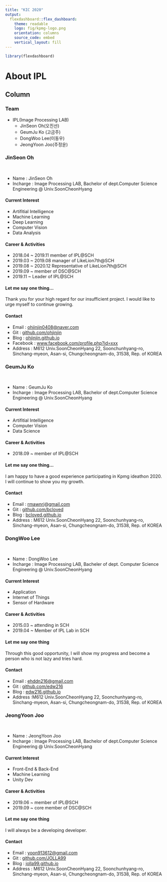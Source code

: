 ```yaml
---
title: "KIC 2020"
output: 
  flexdashboard::flex_dashboard:
    theme: readable
    logo: fig/kpmg-logo.png
    orientation: columns
    source_code: embed
    vertical_layout: fill
---
```


```r
library(flexdashboard)
```

About IPL {data-icon="fa-chart-bar"}
=============================================================================

Column {.tabset}
-----------------------------------------------------------------------------

### Team

- IPL(Image Processing LAB)
  - JinSeon Oh(오진선)
  - GeumJu Ko (고금주)
  - DongWoo Lee(이동우)
  - JeongYoon Joo(주정윤)

### JinSeon Oh
<br>

* Name : JinSeon Oh
* Incharge : Image Processing LAB, Bachelor of dept.Computer Science Engineering @ Univ.SoonCheonHyang

#### Current Interest

* Artifitial Intelligence
* Machine Learning
* Deep Learning
* Computer Vision
* Data Analysis

#### Career & Activities

* 2018.04 ~ 2019.11 member of IPL@SCH
* 2019.03 ~ 2019.08 manager of LikeLion7th@SCH
* 2019.08 ~ 2020.12 Representative of LikeLion7th@SCH
* 2019.09 ~         member of DSC@SCH
* 2019.11 ~         Leader of IPL@SCH

#### Let me say one thing...

Thank you for your high regard for our insufficient project.
I would like to urge myself to continue growing.

#### Contact

* Email : [ohjinjin0408@naver.com](ohjinjin0408@naver.com)
* Git : [github.com/ohjinjin](https://github.com/ohjinjin/)
* Blog : [ohjinjin.github.io](https://ohjinjin.github.io/)
* Facebook : [www.facebook.com/profile.php?id=xxx](https://www.facebook.com/profile.php?id=100005514605569)
* Address : M612 Univ.SoonCheonHyang 22, Soonchunhyang-ro, Sinchang-myeon, Asan-si, Chungcheongnam-do, 31538, Rep. of KOREA

### GeumJu Ko

<br>

* Name : GeumJu Ko
* Incharge : Image Processing LAB, Bachelor of dept.Computer Science Engineering @ Univ.SoonCheonHyang

#### Current Interest

* Artifitial Intelligence
* Computer Vision
* Data Science

#### Career & Activities

* 2018.09 ~         member of IPL@SCH

#### Let me say one thing…

I am happy to have a good experience participating in Kpmg ideathon 2020.
I will continue to show you my growth.

#### Contact

* Email : [rmawnrj@gmail.com](https://rmawnrj@gmail.com)
* Git : [github.com/bcloved](https://github.com/bcloved)
* Blog : [bcloved.github.io](https://bcloved.github.io)
* Address : M612 Univ.SoonCheonHyang 22, Soonchunhyang-ro, Sinchang-myeon, Asan-si, Chungcheongnam-do, 31538, Rep. of KOREA

### DongWoo Lee

<br>

* Name : DongWoo Lee
* Incharge : Image Processing LAB, Bacheler of dept. Computer Science Engineering @ Univ.SoonCheonHyang

#### Current Interest

* Application
* Internet of Things
* Sensor of Hardware

#### Career & Activities

* 2015.03 ~        attending in SCH
* 2019.04 ~        Member of IPL Lab in SCH

#### Let me say one thing

Through this good opportunity, I will show my progress and become a person who is not lazy and tries hard.

#### Contact

* Email : [ehddn216@gmail.com](https://ehddn216@gmail.com)
* Git : [github.com/edw216](https://github.com/edw216/)
* Blog : [edw216.github.io](https://edw216.github.io/)
* Address :M612 Univ.SoonCheonHyang 22, Soonchunhyang-ro, Sinchang-myeon, Asan-si, Chungcheongnam-do, 31538, Rep. of KOREA

### JeongYoon Joo

<br>

* Name : JeongYoon Joo
* Incharge : Image Processing LAB, Bachelor of dept.Computer Science Engineering @ Univ.SoonCheonHyang

#### Current Interest

* Front-End & Back-End
* Machine Learning
* Unity Dev

#### Career & Activities

* 2019.06 ~        member of IPL@SCH
* 2019.09 ~        core member of DSC@SCH


#### Let me say one thing

I will always be a developing developer.

#### Contact

* Email : [yoon913612@gmail.com](https://yoon913612@gmail.com)
* Git : [github.com/JOLLA99](https://github.com/JOLLA99)
* Blog : [jolla99.github.io](https://jolla99.github.io)
* Address : M612 Univ.SoonCheonHyang 22, Soonchunhyang-ro, Sinchang-myeon, Asan-si, Chungcheongnam-do, 31538, Rep. of KOREA

